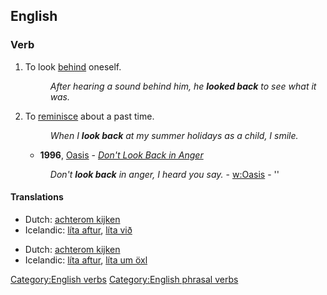 ==English==

===Verb===
{{en-verb|inf=to [[look]] [[back]]|looks back|looking back|looked back}}

# To look [[behind]] oneself.
#:''After hearing a sound behind him, he '''looked back''' to see what it was.''
# {{idiom}} To [[reminisce]] about a past time.
#:''When I '''look back''' at my summer holidays as a child, I smile.''
#*'''1996''', [[w:Oasis (band)|Oasis]] - ''[[w:Don't Look Back in Anger|Don't Look Back in Anger]]''
#:''Don't '''look back''' in anger, I heard you say.'' - [[w:Oasis]] - ''

====Translations====
{{trans-top|to look behind oneself}}
*Dutch: [[achterom kijken]]
*Icelandic: [[líta aftur]], [[líta við]]
{{trans-mid}}
{{trans-bottom}}
{{trans-top|to reminisce about the past}}
*Dutch: [[achterom kijken]]
*Icelandic: [[líta aftur]], [[líta um öxl]]
{{trans-mid}}
{{trans-bottom}}

[[Category:English verbs]]
[[Category:English phrasal verbs]]
